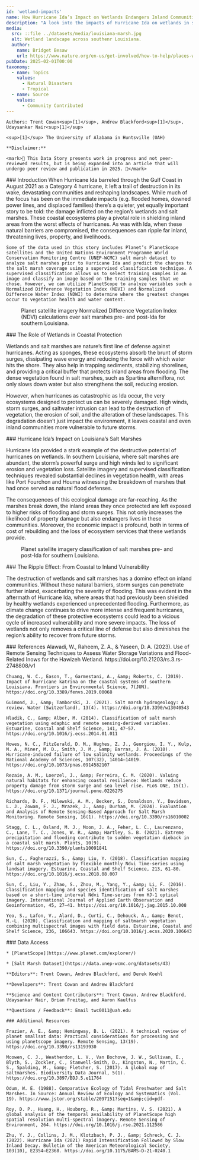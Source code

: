 ---
id: 'wetland-impacts'
name: How Hurricane Ida’s Impact on Wetlands Endangers Inland Communities
description: "A look into the impacts of Hurricane Ida on wetlands in southern Louisiana"
media:
  src: ::file ../datasets/media/louisiana-marsh.jpg
  alt: Wetland landscape across southenr Louisiana.
  author:
    name: Bridget Besaw
    url: https://www.nature.org/en-us/get-involved/how-to-help/places-we-protect/the-nature-conservancy-in-louisiana-gulf-coast-prairies-and-marshes/
pubDate: 2025-02-01T00:00
taxonomy:
  - name: Topics
    values:
      - Natural Disasters
      - Tropical
  - name: Source
    values:
      - Community Contributed
---

<Block>
  <Prose>

    Authors: Trent Cowan<sup>[1]</sup>, Andrew Blackford<sup>[1]</sup>, Udaysankar Nair<sup>[1]</sup>

    <sup>[1]</sup> The University of Alabama in Huntsville (UAH)

    **Disclaimer:** 
   
    <mark>🚧 This Data Story presents work in progress and not peer-reviewed results, but is being expanded into an article that will undergo peer review and publication in 2025. 🚧</mark>
  </Prose>
</Block>

<Block>
  <Prose>
    ### Introduction
    When Hurricane Ida barreled through the Gulf Coast in August 2021 as a Category 4 hurricane, it left a trail of destruction in its wake, devastating communities and reshaping landscapes. While much of the focus has been on the immediate impacts (e.g. flooded homes, downed power lines, and displaced families) there’s a quieter, yet equally important story to be told: the damage inflicted on the region’s wetlands and salt marshes. These coastal ecosystems play a pivotal role in shielding inland areas from the worst effects of hurricanes. As was with Ida, when these natural barriers are compromised, the consequences can ripple far inland, threatening lives, property, and livelihoods.

    Some of the data used in this story includes Planet’s PlanetScope satellites and the United Nations Environment Programme World Conservation Monitoring Centre (UNEP-WCMC) salt marsh dataset to analyze salt marshes prior to Hurricane Ida and predict the changes to the salt marsh coverage using a supervised classification technique. A supervised classification allows us to select training samples in an image and classify an image based on the training samples that we chose. However, we can utilize PlanetScope to analyze variables such a Normalized Difference Vegetation Index (NDVI) and Normalized Difference Water Index (NDWI) to determine where the greatest changes occur to vegetation health and water content.

  </Prose>
</Block>

<Block>
  <Figure>
  <Map
    datasetId='planetscope'
    layerId='ida-ndvi'
    dateTime='2021-08-23'
    zoom={10}
    center={[-90.45, 29.386]}
    compareDateTime='2021-09-09'
  />
  <Caption
    attrAuthor='NASA'
    attrUrl='https://nasa.gov/'
  >
    Planet satellite imagery Normalized Difference Vegetation Index (NDVI) calculations over salt marshes pre- and post-Ida for southern Louisiana.
  </Caption>
</Figure>
<Prose>
    ### The Role of Wetlands in Coastal Protection

   Wetlands and salt marshes are nature’s first line of defense against hurricanes. Acting as sponges, these ecosystems absorb the brunt of storm surges, dissipating wave energy and reducing the force with which water hits the shore. They also help in trapping sediments, stabilizing shorelines, and providing a critical buffer that protects inland areas from flooding. The dense vegetation found in salt marshes, such as Spartina alterniflora, not only slows down water but also strengthens the soil, reducing erosion.

   However, when hurricanes as catastrophic as Ida occur, the very ecosystems designed to protect us can be severely damaged. High winds, storm surges, and saltwater intrusion can lead to the destruction of vegetation, the erosion of soil, and the alteration of these landscapes. This degradation doesn’t just impact the environment, it leaves coastal and even inland communities more vulnerable to future storms.
  </Prose>
</Block>

<Block>
  <Prose>
   ### Hurricane Ida’s Impact on Louisiana’s Salt Marshes

   Hurricane Ida provided a stark example of the destructive potential of hurricanes on wetlands. In southern Louisiana, where salt marshes are abundant, the storm’s powerful surge and high winds led to significant erosion and vegetation loss. Satellite imagery and supervised classification techniques revealed substantial declines in vegetation health, with areas like Port Fourchon and Houma witnessing the breakdown of marshes that had once served as natural flood defenses.

   The consequences of this ecological damage are far-reaching. As the marshes break down, the inland areas they once protected are left exposed to higher risks of flooding and storm surges. This not only increases the likelihood of property damage but also endangers lives in these communities. Moreover, the economic impact is profound, both in terms of cost of rebuilding and the loss of ecosystem services that these wetlands provide.
  </Prose>
  <Figure>
  <Map
    datasetId='planetscope'
    layerId='marsh-ida'
    dateTime='2021-08-23'
    zoom={10}
    center={[-90.45, 29.386]}
    compareDateTime='2021-09-09'
  />
  <Caption
    attrAuthor='NASA'
    attrUrl='https://nasa.gov/'
  >
    Planet satellite imagery classification of salt marshes pre- and post-Ida for southern Louisiana.
  </Caption>
</Figure>
</Block>

<Block>
  <Prose>
   ### The Ripple Effect: From Coastal to Inland Vulnerability
   
   The destruction of wetlands and salt marshes has a domino effect on inland communities. Without these natural barriers, storm surges can penetrate further inland, exacerbating the severity of flooding. This was evident in the aftermath of Hurricane Ida, where areas that had previously been shielded by healthy wetlands experienced unprecedented flooding. Furthermore, as climate change continues to drive more intense and frequent hurricanes, the degradation of these protective ecosystems could lead to a vicious cycle of increased vulnerability and more severe impacts. The loss of wetlands not only removes a critical line of defense but also diminishes the region’s ability to recover from future storms.
  </Prose>
</Block>


<Block>
  <Prose>
    ### References
    Alawadi, W., Raheem, Z. A., &amp; Yaseen, D. A. (2023). Use of Remote Sensing Techniques to Assess Water Storage Variations and Flood-Related Inows for the Hawizeh Wetland. https://doi.org/10.21203/rs.3.rs-2748808/v1

    Chuang, W. C., Eason, T., Garmestani, A., &amp; Roberts, C. (2019). Impact of hurricane katrina on the coastal systems of southern Louisiana. Frontiers in Environmental Science, 7(JUN). https://doi.org/10.3389/fenvs.2019.00068
  
    Guimond, J., &amp; Tamborski, J. (2021). Salt marsh hydrogeology: A review. Water (Switzerland), 13(4). https://doi.org/10.3390/w13040543
  
    Hladik, C., &amp; Alber, M. (2014). Classification of salt marsh vegetation using edaphic and remote sensing-derived variables. Estuarine, Coastal and Shelf Science, 141, 47–57. https://doi.org/10.1016/j.ecss.2014.01.011

    Howes, N. C., FitzGerald, D. M., Hughes, Z. J., Georgiou, I. Y., Kulp, M. A., Miner, M. D., Smith, J. M., &amp; Barras, J. A. (2010). Hurricane-induced failure of low salinity wetlands. Proceedings of the National Academy of Sciences, 107(32), 14014–14019. https://doi.org/10.1073/pnas.0914582107

    Rezaie, A. M., Loerzel, J., &amp; Ferreira, C. M. (2020). Valuing natural habitats for enhancing coastal resilience: Wetlands reduce property damage from storm surge and sea level rise. PLoS ONE, 15(1). https://doi.org/10.1371/journal.pone.0226275

    Richards, D. F., Milewski, A. M., Becker, S., Donaldson, Y., Davidson, L. J., Zowam, F. J., Mrazek, J., &amp; Durham, M. (2024). Evaluation and Analysis of Remote Sensing-Based Approach for Salt Marsh Monitoring. Remote Sensing, 16(1). https://doi.org/10.3390/rs16010002

    Stagg, C. L., Osland, M. J., Moon, J. A., Feher, L. C., Laurenzano, C., Lane, T. C., Jones, W. R., &amp; Hartley, S. B. (2021). Extreme precipitation and flooding contribute to sudden vegetation dieback in a coastal salt marsh. Plants, 10(9). https://doi.org/10.3390/plants10091841

    Sun, C., Fagherazzi, S., &amp; Liu, Y. (2018). Classification mapping of salt marsh vegetation by flexible monthly Ndvi Time-series using landsat imagery. Estuarine, Coastal and Shelf Science, 213, 61–80. https://doi.org/10.1016/j.ecss.2018.08.007

    Sun, C., Liu, Y., Zhao, S., Zhou, M., Yang, Y., &amp; Li, F. (2016). Classification mapping and species identification of salt marshes based on a short-time interval Ndvi Time-series from HJ-1 optical imagery. International Journal of Applied Earth Observation and Geoinformation, 45, 27–41. https://doi.org/10.1016/j.jag.2015.10.008

    Yeo, S., Lafon, V., Alard, D., Curti, C., Dehouck, A., &amp; Benot, M.-L. (2020). Classification and mapping of saltmarsh vegetation combining multispectral images with field data. Estuarine, Coastal and Shelf Science, 236, 106643. https://doi.org/10.1016/j.ecss.2020.106643

  </Prose>
</Block>

<Block>
  <Prose>
    ### Data Access

    * [PlanetScope](https://www.planet.com/explorer/)

    * [Salt Marsh Dataset](https://data.unep-wcmc.org/datasets/43)
  </Prose>
</Block>

<Block>
  <Prose>

    **Editors**: Trent Cowan, Andrew Blackford, and Derek Koehl

    **Developers**: Trent Cowan and Andrew Blackford

    **Science and Content Contributors**: Trent Cowan, Andrew Blackford, Udaysankar Nair, Brian Freitag, and Aaron Kaulfus

    **Questions / Feedback**: Email twc0011@uah.edu

    ### Additional Resources

    Frazier, A. E., &amp; Hemingway, B. L. (2021). A technical review of planet smallsat data: Practical considerations for processing and using planetscope imagery. Remote Sensing, 13(19). https://doi.org/10.3390/rs13193930
 
    Mcowen, C. J., Weatherdon, L. V., Van Bochove, J. W., Sullivan, E., Blyth, S., Zockler, C., Stanwell-Smith, D., Kingston, N., Martin, C. S., Spalding, M., &amp; Fletcher, S. (2017). A global map of saltmarshes. Biodiversity Data Journal, 5(1). https://doi.org/10.3897/BDJ.5.e11764

    Odum, W. E. (1988). Comparative Ecology of Tidal Freshwater and Salt Marshes. In Source: Annual Review of Ecology and Systematics (Vol. 19). https://www.jstor.org/stable/2097151?seq=1&amp;cid=pdf-

    Roy, D. P., Huang, H., Houborg, R., &amp; Martins, V. S. (2021). A global analysis of the temporal availability of PlanetScope high spatial resolution multi-spectral imagery. Remote Sensing of Environment, 264. https://doi.org/10.1016/j.rse.2021.112586

    Zhu, Y. J., Collins, J. M., Klotzbach, P. J., &amp; Schreck, C. J. (2022). Hurricane Ida (2021) Rapid Intensification Followed by Slow Inland Decay. Bulletin of the American Meteorological Society, 103(10), E2354–E2368. https://doi.org/10.1175/BAMS-D-21-0240.1

  </Prose>
</Block>